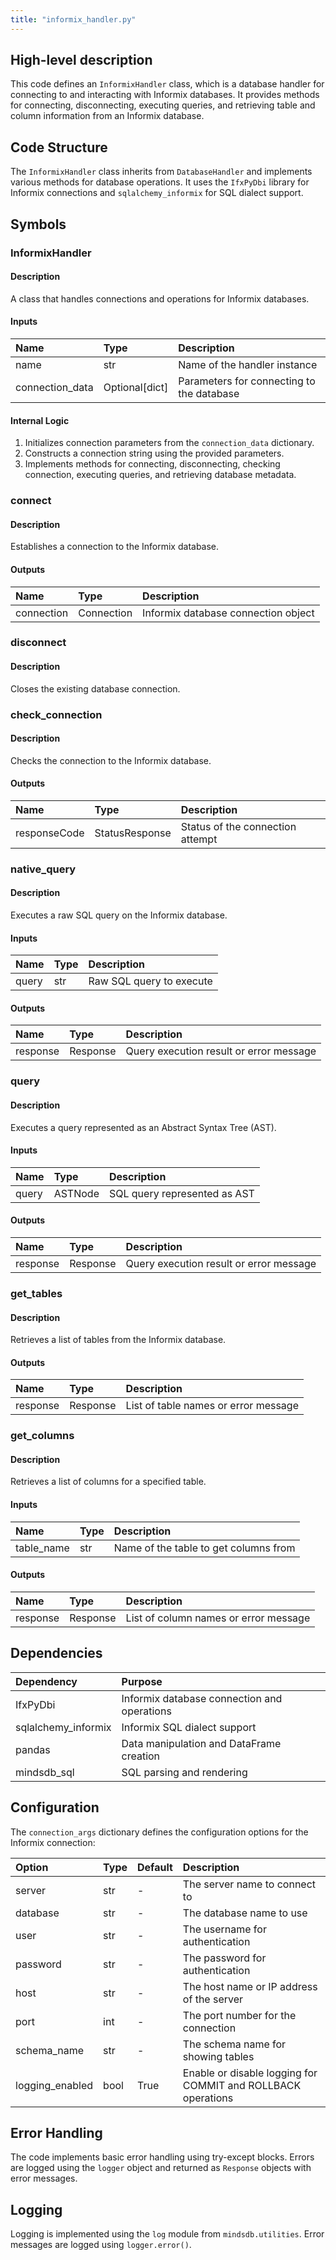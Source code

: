 ```yaml
---
title: "informix_handler.py"
---
```


## High-level description
This code defines an `InformixHandler` class, which is a database handler for connecting to and interacting with Informix databases. It provides methods for connecting, disconnecting, executing queries, and retrieving table and column information from an Informix database.

## Code Structure
The `InformixHandler` class inherits from `DatabaseHandler` and implements various methods for database operations. It uses the `IfxPyDbi` library for Informix connections and `sqlalchemy_informix` for SQL dialect support.

## Symbols

### InformixHandler
#### Description
A class that handles connections and operations for Informix databases.

#### Inputs
| Name | Type | Description |
|:-----|:-----|:------------|
| name | str | Name of the handler instance |
| connection_data | Optional[dict] | Parameters for connecting to the database |

#### Internal Logic
1. Initializes connection parameters from the `connection_data` dictionary.
2. Constructs a connection string using the provided parameters.
3. Implements methods for connecting, disconnecting, checking connection, executing queries, and retrieving database metadata.

### connect
#### Description
Establishes a connection to the Informix database.

#### Outputs
| Name | Type | Description |
|:-----|:-----|:------------|
| connection | Connection | Informix database connection object |

### disconnect
#### Description
Closes the existing database connection.

### check_connection
#### Description
Checks the connection to the Informix database.

#### Outputs
| Name | Type | Description |
|:-----|:-----|:------------|
| responseCode | StatusResponse | Status of the connection attempt |

### native_query
#### Description
Executes a raw SQL query on the Informix database.

#### Inputs
| Name | Type | Description |
|:-----|:-----|:------------|
| query | str | Raw SQL query to execute |

#### Outputs
| Name | Type | Description |
|:-----|:-----|:------------|
| response | Response | Query execution result or error message |

### query
#### Description
Executes a query represented as an Abstract Syntax Tree (AST).

#### Inputs
| Name | Type | Description |
|:-----|:-----|:------------|
| query | ASTNode | SQL query represented as AST |

#### Outputs
| Name | Type | Description |
|:-----|:-----|:------------|
| response | Response | Query execution result or error message |

### get_tables
#### Description
Retrieves a list of tables from the Informix database.

#### Outputs
| Name | Type | Description |
|:-----|:-----|:------------|
| response | Response | List of table names or error message |

### get_columns
#### Description
Retrieves a list of columns for a specified table.

#### Inputs
| Name | Type | Description |
|:-----|:-----|:------------|
| table_name | str | Name of the table to get columns from |

#### Outputs
| Name | Type | Description |
|:-----|:-----|:------------|
| response | Response | List of column names or error message |

## Dependencies
| Dependency | Purpose |
|:-----------|:--------|
| IfxPyDbi | Informix database connection and operations |
| sqlalchemy_informix | Informix SQL dialect support |
| pandas | Data manipulation and DataFrame creation |
| mindsdb_sql | SQL parsing and rendering |

## Configuration
The `connection_args` dictionary defines the configuration options for the Informix connection:

| Option | Type | Default | Description |
|:-------|:-----|:--------|:------------|
| server | str | - | The server name to connect to |
| database | str | - | The database name to use |
| user | str | - | The username for authentication |
| password | str | - | The password for authentication |
| host | str | - | The host name or IP address of the server |
| port | int | - | The port number for the connection |
| schema_name | str | - | The schema name for showing tables |
| logging_enabled | bool | True | Enable or disable logging for COMMIT and ROLLBACK operations |

## Error Handling
The code implements basic error handling using try-except blocks. Errors are logged using the `logger` object and returned as `Response` objects with error messages.

## Logging
Logging is implemented using the `log` module from `mindsdb.utilities`. Error messages are logged using `logger.error()`.